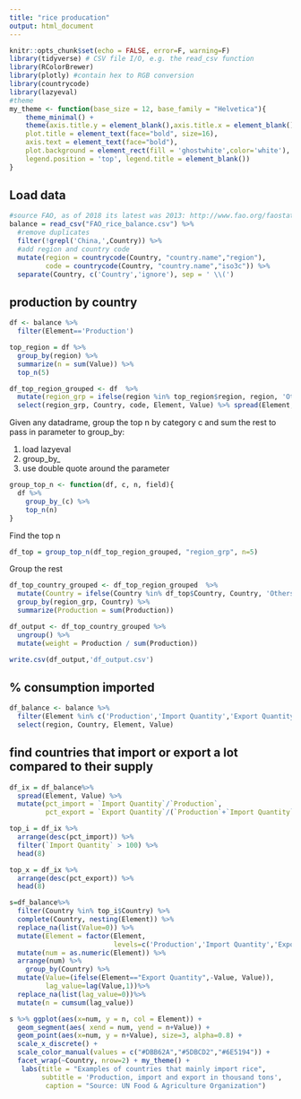```yaml
---
title: "rice producation"
output: html_document
---
```


```r
knitr::opts_chunk$set(echo = FALSE, error=F, warning=F)
library(tidyverse) # CSV file I/O, e.g. the read_csv function
library(RColorBrewer)
library(plotly) #contain hex to RGB conversion
library(countrycode)
library(lazyeval)
#theme
my_theme <- function(base_size = 12, base_family = "Helvetica"){
    theme_minimal() +
    theme(axis.title.y = element_blank(),axis.title.x = element_blank(),
    plot.title = element_text(face="bold", size=16),
    axis.text = element_text(face="bold"),
    plot.background = element_rect(fill = 'ghostwhite',color='white'),
    legend.position = 'top', legend.title = element_blank())
}

```

## Load data
```r
#source FAO, as of 2018 its latest was 2013: http://www.fao.org/faostat/en/#data/FBS
balance = read_csv("FAO_rice_balance.csv") %>%
  #remove duplicates
  filter(!grepl('China,',Country)) %>% 
  #add region and country code
  mutate(region = countrycode(Country, "country.name","region"),
         code = countrycode(Country, "country.name","iso3c")) %>% 
  separate(Country, c('Country','ignore'), sep = ' \\(')
```

## production by country
```r
df <- balance %>% 
  filter(Element=='Production') 
```


```r
top_region = df %>% 
  group_by(region) %>% 
  summarize(n = sum(Value)) %>% 
  top_n(5)

df_top_region_grouped <- df  %>% 
  mutate(region_grp = ifelse(region %in% top_region$region, region, 'Other region')) %>%
  select(region_grp, Country, code, Element, Value) %>% spread(Element, Value)
```

Given any datadrame, group the top n by category c and sum the rest
to pass in parameter to group_by: 

1. load lazyeval 
2. group_by_ 
3. use double quote around the parameter

```r
group_top_n <- function(df, c, n, field){
  df %>% 
    group_by_(c) %>%
    top_n(n)
}
```


Find the top n
```r
df_top = group_top_n(df_top_region_grouped, "region_grp", n=5)
```

Group the rest
```r
df_top_country_grouped <- df_top_region_grouped  %>% 
  mutate(Country = ifelse(Country %in% df_top$Country, Country, 'Others')) %>%
  group_by(region_grp, Country) %>%
  summarize(Production = sum(Production))
```


```r
df_output <- df_top_country_grouped %>%
  ungroup() %>%
  mutate(weight = Production / sum(Production))

write.csv(df_output,'df_output.csv')
```

## % consumption imported
```r
df_balance <- balance %>% 
  filter(Element %in% c('Production','Import Quantity','Export Quantity')) %>%
  select(region, Country, Element, Value) 
```

## find countries that import or export a lot compared to their supply
```r
df_ix = df_balance%>%
  spread(Element, Value) %>%
  mutate(pct_import = `Import Quantity`/`Production`,
         pct_export = `Export Quantity`/(`Production`+`Import Quantity`))

top_i = df_ix %>% 
  arrange(desc(pct_import)) %>% 
  filter(`Import Quantity` > 100) %>% 
  head(8)

top_x = df_ix %>% 
  arrange(desc(pct_export)) %>% 
  head(8)
```

```r
s=df_balance%>%
  filter(Country %in% top_i$Country) %>%
  complete(Country, nesting(Element)) %>%
  replace_na(list(Value=0)) %>%
  mutate(Element = factor(Element,
                          levels=c('Production','Import Quantity','Export Quantity'))) %>%
  mutate(num = as.numeric(Element)) %>%
  arrange(num) %>%
    group_by(Country) %>%
  mutate(Value=(ifelse(Element=="Export Quantity",-Value, Value)),
         lag_value=lag(Value,1))%>%
  replace_na(list(lag_value=0))%>%
  mutate(n = cumsum(lag_value))

s %>% ggplot(aes(x=num, y = n, col = Element)) + 
  geom_segment(aes( xend = num, yend = n+Value)) + 
  geom_point(aes(x=num, y = n+Value), size=3, alpha=0.8) + 
  scale_x_discrete() + 
  scale_color_manual(values = c("#DBB62A","#5DBCD2","#6E5194")) +
  facet_wrap(~Country, nrow=2) + my_theme() +
   labs(title = "Examples of countries that mainly import rice",
        subtitle = 'Production, import and export in thousand tons',
         caption = "Source: UN Food & Agriculture Organization")
```


